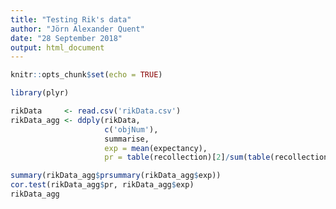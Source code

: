 ```yaml
---
title: "Testing Rik's data"
author: "Jörn Alexander Quent"
date: "28 September 2018"
output: html_document
---
```


```r
knitr::opts_chunk$set(echo = TRUE)
```

```r
library(plyr)
```

```r
rikData     <- read.csv('rikData.csv')
rikData_agg <- ddply(rikData, 
                     c('objNum'),
                     summarise,
                     exp = mean(expectancy),
                     pr = table(recollection)[2]/sum(table(recollection)))

summary(rikData_agg$prsummary(rikData_agg$exp))
cor.test(rikData_agg$pr, rikData_agg$exp)
rikData_agg
```